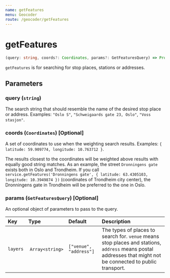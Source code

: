 ```yaml
---
name: getFeatures
menu: Geocoder
route: /geocoder/getFeatures
---
```


# getFeatures

```typescript
(query: string, coords?: Coordinates, params?: GetFeaturesQuery) => Promise<Array<Feature>>
```

`getFeatures` is for searching for stop places, stations or addresses.

## Parameters

### query (`string`)
The search string that should resemble the name of the desired stop place or address. Examples: `"Oslo S"`, `"Schweigaards gate 23, Oslo"`, `"Voss stasjon"`.

### coords (`Coordinates`) [Optional]
A set of coordinates to use when the weighting search results. Examples: `{ latitude: 59.909774, longitude: 10.763712 }`.

The results closest to the coordinates will be weighted above results with equally good string matches.
As an example, the street `Dronningens gate` exists both in Oslo and Trondheim. If you call `service.getFeatures('Dronningens gate', { latitude: 63.4305103, longitude: 10.3949874 })` (coordinates of Trondheim city center), the Dronningens gate in Trondheim will be preferred to the one in Oslo.

### params (`GetFeaturesQuery`) [Optional]
An optional object of parameters to pass to the query.

| Key                  | Type     | Default             | Description |
|:---------------------|:---------|:--------------------|:------------|
| `layers`             | `Array<string>` | `["venue", "address"]`   | The types of places to search for. `venue` means stop places and stations, `address` means postal addresses that might not be connected to public transport.
